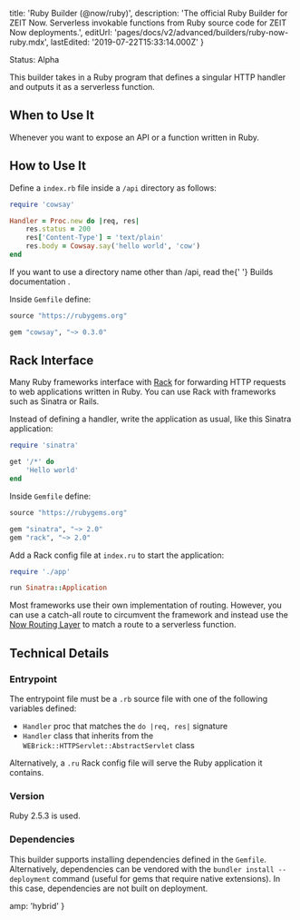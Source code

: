 
  title: 'Ruby Builder (@now/ruby)',
  description:
    'The official Ruby Builder for ZEIT Now. Serverless invokable functions from Ruby source code for ZEIT Now deployments.',
  editUrl: 'pages/docs/v2/advanced/builders/ruby-now-ruby.mdx',
  lastEdited: '2019-07-22T15:33:14.000Z'
}

<Tag>Status: Alpha</Tag>

This builder takes in a Ruby program that defines a singular HTTP handler and outputs it as a serverless function.

## When to Use It

Whenever you want to expose an API or a function written in Ruby.

## How to Use It

Define a `index.rb` file inside a `/api` directory as follows:

```ruby
require 'cowsay'

Handler = Proc.new do |req, res|
    res.status = 200
    res['Content-Type'] = 'text/plain'
    res.body = Cowsay.say('hello world', 'cow')
end
```

<Note>
  If you want to use a directory name other than <InlineCode>/api</InlineCode>,
  read the{' '}
  <GenericLink href="/docs/v2/advanced/builders/overview">
    Builds documentation
  </GenericLink>
  .
</Note>

Inside `Gemfile` define:

```ruby
source "https://rubygems.org"

gem "cowsay", "~> 0.3.0"
```

## Rack Interface

Many Ruby frameworks interface with [Rack](https://rack.github.io/) for forwarding HTTP requests to web applications written in Ruby. You can use Rack with frameworks such as Sinatra or Rails.

Instead of defining a handler, write the application as usual, like this Sinatra application:

```ruby
require 'sinatra'

get '/*' do
    'Hello world'
end
```

Inside `Gemfile` define:

```ruby
source "https://rubygems.org"

gem "sinatra", "~> 2.0"
gem "rack", "~> 2.0"
```

Add a Rack config file at `index.ru` to start the application:

```ruby
require './app'

run Sinatra::Application
```

Most frameworks use their own implementation of routing. However, you can use a catch-all route to circumvent the framework and instead use the [Now Routing Layer](/docs/v2/deployments/routes) to match a route to a serverless function.

## Technical Details

### Entrypoint

The entrypoint file must be a `.rb` source file with one of the following variables defined:

- `Handler` proc that matches the `do |req, res|` signature
- `Handler` class that inherits from the `WEBrick::HTTPServlet::AbstractServlet` class

Alternatively, a `.ru` Rack config file will serve the Ruby application it contains.

### Version

Ruby 2.5.3 is used.

### Dependencies

This builder supports installing dependencies defined in the `Gemfile`. Alternatively, dependencies can be vendored with the `bundler install --deployment` command (useful for gems that require native extensions). In this case, dependencies are not built on deployment.


  amp: 'hybrid'
}
